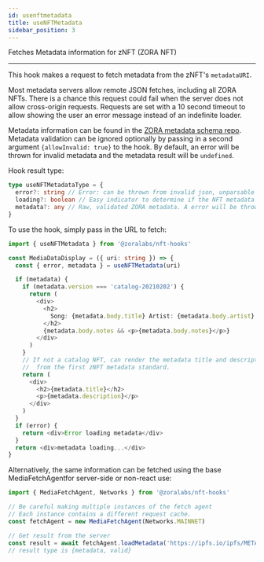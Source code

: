 ```yaml
---
id: usenftmetadata
title: useNFTMetadata
sidebar_position: 3
---
```


Fetches Metadata information for zNFT (ZORA NFT)

---

This hook makes a request to fetch metadata from the zNFT's `metadataURI`.

Most metadata servers allow remote JSON fetches, including all ZORA NFTs. There is a chance this request could fail when the server
does not allow cross-origin requests. Requests are set with a 10 second timeout to allow showing the user an error message
instead of an indefinite loader. 

Metadata information can be found in the [ZORA metadata schema repo](https://github.com/ourzora/media-metadata-schemas). Metadata validation can be
ignored optionally by passing in a second argument `{allowInvalid: true}` to the hook. By default, an error will be thrown for
invalid metadata and the metadata result will be `undefined`.

Hook result type:

```typescript
type useNFTMetadataType = {
  error?: string // Error: can be thrown from invalid json, unparsable json, network request failure, network request timeout
  loading?: boolean // Easy indicator to determine if the NFT metadata is loading. Same as (!metadata && !error).
  metadata?: any // Raw, validated ZORA metadata. A error will be thrown if the metadata does not validate.
}
```

To use the hook, simply pass in the URL to fetch:

```typescript
import { useNFTMetadata } from '@zoralabs/nft-hooks'

const MediaDataDisplay = ({ uri: string }) => {
  const { error, metadata } = useNFTMetadata(uri)

  if (metadata) {
    if (metadata.version === 'catalog-20210202') {
      return (
        <div>
          <h2>
            Song: {metadata.body.title} Artist: {metadata.body.artist}
          </h2>
          {metadata.body.notes && <p>{metadata.body.notes}</p>}
        </div>
      )
    }
    // If not a catalog NFT, can render the metadata title and description fields
    //  from the first zNFT metadata standard.
    return (
      <div>
        <h2>{metadata.title}</h2>
        <p>{metadata.description}</p>
      </div>
    )
  }
  if (error) {
    return <div>Error loading metadata</div>
  }
  return <div>metadata loading...</div>
}
```

Alternatively, the same information can be fetched using the base MediaFetchAgentfor server-side or non-react use:

```typescript
import { MediaFetchAgent, Networks } from '@zoralabs/nft-hooks'

// Be careful making multiple instances of the fetch agent
// Each instance contains a different request cache.
const fetchAgent = new MediaFetchAgent(Networks.MAINNET)

// Get result from the server
const result = await fetchAgent.loadMetadata('https://ipfs.io/ipfs/METADATA_HASH')
// result type is {metadata, valid}
```
